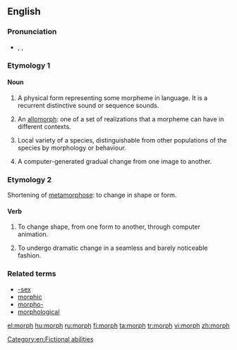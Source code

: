 {{wikipedia}}
{{also|morph-|-morph}}
==English==

===Pronunciation===
* {{enPR|mô(r)f}}, {{IPA|/mɔː(r)f/}}, {{X-SAMPA|/mO:(r)f/}}
*: {{rhymes|ɔː(r)f}}

===Etymology 1===
{{back-form|morpheme}}

====Noun====
{{en-noun}}

# {{linguistics}} A physical form representing some morpheme in language. It is a recurrent distinctive sound or sequence sounds.
# {{linguistics}} An [[allomorph]]: one of a set of realizations that a morpheme can have in different contexts.
# {{biology}} Local variety of a species, distinguishable from other populations of the species by morphology or behaviour.
# A computer-generated gradual change from one image to another.

===Etymology 2===
Shortening of [[metamorphose]]: to change in shape or form.

====Verb====
{{en-verb}}

# {{colloquial|ambitransitive}} To change shape, from one form to another, through computer animation.
# {{colloquial}} To undergo dramatic change in a seamless and barely noticeable fashion.

===Related terms===
* [[-sex]]
* [[morphic]]
* [[morpho-]]
* [[morphological]]

[[Category:en:Fictional abilities]]

[[el:morph]]
[[hu:morph]]
[[ru:morph]]
[[fi:morph]]
[[ta:morph]]
[[tr:morph]]
[[vi:morph]]
[[zh:morph]]